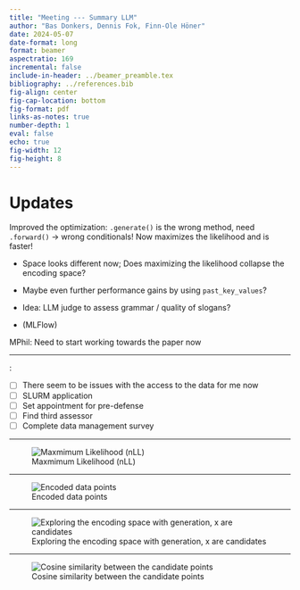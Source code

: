 ```yaml
---
title: "Meeting --- Summary LLM"
author: "Bas Donkers, Dennis Fok, Finn-Ole Höner"
date: 2024-05-07
date-format: long
format: beamer
aspectratio: 169
incremental: false
include-in-header: ../beamer_preamble.tex
bibliography: ../references.bib
fig-align: center
fig-cap-location: bottom
fig-format: pdf
links-as-notes: true
number-depth: 1
eval: false
echo: true
fig-width: 12
fig-height: 8
---
```


# Updates

Improved the optimization: `.generate()` is the wrong method, need `.forward()` $\to$ wrong conditionals! Now maximizes the likelihood and is faster!

- Space looks different now; Does maximizing the likelihood collapse the encoding space?
- Maybe even further performance gains by using `past_key_values`?

- Idea: LLM judge to assess grammar / quality of slogans?
- (MLFlow)

MPhil: Need to start working towards the paper now

---

\textbf{Admin}: 

- [ ] There seem to be issues with the access to the data for me now
- [ ] SLURM application
- [ ] Set appointment for pre-defense
- [ ] Find third assessor
- [ ] Complete data management survey


---

![Maxmimum Likelihood (nLL)](./figures/07-05-24-04.png)

---

![Encoded data points](./figures/07-05-24-03.png)

---

![Exploring the encoding space with generation, x are candidates](./figures/07-05-24-01.png)

---

![Cosine similarity between the candidate points](./figures/07-05-24-02.png)